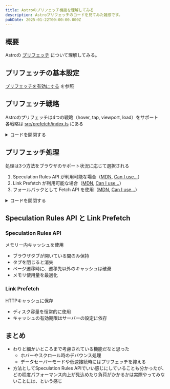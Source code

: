 ```yaml
---
title: Astroのプリフェッチ機能を理解してみる
description: Astroプリフェッチのコードを見てみた雑感です。
pubDate: 2025-01-22T00:00:00.000Z
---
```


## 概要

Astroの [プリフェッチ](https://docs.astro.build/ja/guides/prefetch/) について理解してみる。

## プリフェッチの基本設定

[プリフェッチを有効にする](https://docs.astro.build/ja/guides/prefetch/#%E3%83%97%E3%83%AA%E3%83%95%E3%82%A7%E3%83%83%E3%83%81%E3%82%92%E6%9C%89%E5%8A%B9%E3%81%AB%E3%81%99%E3%82%8B) を参照

## プリフェッチ戦略

Astroのプリフェッチは4つの戦略（hover, tap, viewport, load）をサポート  
各戦略は [src/prefetch/index.ts](https://github.com/withastro/astro/blob/main/packages/astro/src/prefetch/index.ts) にある

<details>
  <summary>コードを開閉する</summary>

```ts
/**
 * タップ時のプリフェッチ戦略の初期化
 */
function initTapStrategy() {
  // タッチとマウスの両方のイベントに対応
  for (const event of ['touchstart', 'mousedown']) {
    document.body.addEventListener(
      event,
      (e) => {
        // tap戦略が指定されているリンクの場合
        if (elMatchesStrategy(e.target, 'tap')) {
          // 低速接続でも強制的にプリフェッチを実行
          prefetch(e.target.href, { ignoreSlowConnection: true });
        }
      },
      { passive: true },
    );
  }
}

/**
 * ホバー時のプリフェッチ戦略の初期化
 */
function initHoverStrategy() {
  let timeout: number;

  // フォーカスイベントの処理（キーボード操作対応）
  document.body.addEventListener(
    'focusin',
    (e) => {
      if (elMatchesStrategy(e.target, 'hover')) {
        handleHoverIn(e);
      }
    },
    { passive: true },
  );

  // ページロード時にホバーイベントリスナーを設定
  onPageLoad(() => {
    for (const anchor of document.getElementsByTagName('a')) {
      // 既に監視中のリンクはスキップ
      if (listenedAnchors.has(anchor)) continue;

      // hover戦略が指定されているリンクにイベントリスナーを追加
      if (elMatchesStrategy(anchor, 'hover')) {
        listenedAnchors.add(anchor);
        anchor.addEventListener('mouseenter', handleHoverIn, { passive: true });
        anchor.addEventListener('mouseleave', handleHoverOut, { passive: true });
      }
    }
  });

  // ホバー開始時の処理
  function handleHoverIn(e: Event) {
    const href = (e.target as HTMLAnchorElement).href;

    // 80ミリ秒のデバウンス処理
    if (timeout) {
      clearTimeout(timeout);
    }
    timeout = setTimeout(() => {
      prefetch(href);
    }, 80) as unknown as number;
  }

  // ホバー終了時の処理（プリフェッチをキャンセル）
  function handleHoverOut() {
    if (timeout) {
      clearTimeout(timeout);
      timeout = 0;
    }
  }
}

/**
 * ビューポート内表示時のプリフェッチ戦略の初期化
 */
function initViewportStrategy() {
  let observer: IntersectionObserver;

  onPageLoad(() => {
    for (const anchor of document.getElementsByTagName('a')) {
      // 既に監視中のリンクはスキップ
      if (listenedAnchors.has(anchor)) continue;

      // viewport戦略が指定されているリンクを監視対象に追加
      if (elMatchesStrategy(anchor, 'viewport')) {
        listenedAnchors.add(anchor);
        observer ??= createViewportIntersectionObserver();
        observer.observe(anchor);
      }
    }
  });
}

/**
 * ビューポート監視用のIntersection Observerを作成
 */
function createViewportIntersectionObserver() {
  const timeouts = new WeakMap<HTMLAnchorElement, number>();

  return new IntersectionObserver((entries, observer) => {
    for (const entry of entries) {
      const anchor = entry.target as HTMLAnchorElement;
      const timeout = timeouts.get(anchor);

      // 要素がビューポート内に表示された場合
      if (entry.isIntersecting) {
        // 300ミリ秒のデバウンス処理
        if (timeout) {
          clearTimeout(timeout);
        }
        timeouts.set(
          anchor,
          setTimeout(() => {
            observer.unobserve(anchor);
            timeouts.delete(anchor);
            prefetch(anchor.href);
          }, 300) as unknown as number,
        );
      } else {
        // ビューポートから外れた場合、プリフェッチをキャンセル
        if (timeout) {
          clearTimeout(timeout);
          timeouts.delete(anchor);
        }
      }
    }
  });
}

/**
 * ページロード時のプリフェッチ戦略の初期化
 */
function initLoadStrategy() {
  onPageLoad(() => {
    for (const anchor of document.getElementsByTagName('a')) {
      // load戦略が指定されているリンクを即時プリフェッチ
      if (elMatchesStrategy(anchor, 'load')) {
        prefetch(anchor.href);
      }
    }
  });
}
```

</details>

## プリフェッチ処理

処理は3つ方法をブラウザのサポート状況に応じて選択される

1. Speculation Rules API が利用可能な場合（[MDN](https://developer.mozilla.org/ja/docs/Web/API/Speculation_Rules_API), [Can I use...](https://caniuse.com/mdn-html_elements_script_type_speculationrules)）
2. Link Prefetch が利用可能な場合（[MDN](https://developer.mozilla.org/ja/docs/Web/HTML/Attributes/rel/prefetch), [Can I use...](https://caniuse.com/link-rel-prefetch)）
3. フォールバックとして Fetch API を使用（[MDN](https://developer.mozilla.org/ja/docs/Web/API/Fetch_API/Using_Fetch), [Can I use...](https://caniuse.com/mdn-api_fetch)）

<details>
  <summary>コードを開閉する</summary>

```ts
/**
 * 指定されたURLのプリフェッチを実行
 */
export function prefetch(url: string, opts?: PrefetchOptions) {
  // URLのハッシュ部分を除去（同一ページ内リンクを除外）
  url = url.replace(/#.*/, '');

  const ignoreSlowConnection = opts?.ignoreSlowConnection ?? false;
  if (!canPrefetchUrl(url, ignoreSlowConnection)) return;
  prefetchedUrls.add(url);

  // 1. Speculation Rules APIが利用可能な場合
  if (clientPrerender && HTMLScriptElement.supports?.('speculationrules')) {
    debug?.(`[astro] Prefetching ${url} with <script type="speculationrules">`);
    appendSpeculationRules(url);
  }
  // 2. Link Prefetchが利用可能な場合
  else if (
    document.createElement('link').relList?.supports?.('prefetch') &&
    opts?.with !== 'fetch'
  ) {
    debug?.(`[astro] Prefetching ${url} with <link rel="prefetch">`);
    const link = document.createElement('link');
    link.rel = 'prefetch';
    link.setAttribute('href', url);
    document.head.append(link);
  }
  // 3. フォールバックとしてFetch APIを使用
  else {
    debug?.(`[astro] Prefetching ${url} with fetch`);
    fetch(url, { priority: 'low' });
  }
}

/**
 * プリフェッチ可能なURLかどうかを判定
 */
function canPrefetchUrl(url: string, ignoreSlowConnection: boolean) {
  // オフライン時はプリフェッチしない
  if (!navigator.onLine) return false;

  // データセーバーモードや低速接続時はスキップ（設定で上書き可能）
  if (!ignoreSlowConnection && isSlowConnection()) return false;

  try {
    const urlObj = new URL(url, location.href);
    return (
      // 同一オリジンのURLのみプリフェッチ
      location.origin === urlObj.origin &&
      // 現在のページと異なるURLのみプリフェッチ
      (location.pathname !== urlObj.pathname || location.search !== urlObj.search) &&
      // 重複プリフェッチを防止
      !prefetchedUrls.has(url)
    );
  } catch {}
  return false;
}
```

</details>

## Speculation Rules API と Link Prefetch

### Speculation Rules API

メモリー内キャッシュを使用

- ブラウザタブが開いている間のみ保持
- タブを閉じると消失
- ページ遷移時に、遷移先以外のキャッシュは破棄
- メモリ使用量を最適化

### Link Prefetch

HTTPキャッシュに保存

- ディスク容量を恒常的に使用
- キャッシュの有効期限はサーバーの設定に依存

## まとめ

- わりと細かいところまで考慮されている機能だなと思った
  - ホバーやスクロール時のデバウンス処理
  - データセーバーモードや低速接続時にはプリフェッチを抑える
- 方法としてSpeculation Rules APIでいい感じにしていることも分かったが、どの程度パフォーマンス向上が見込めたり負荷がかかるかは実際やってみないことには、という感じ
